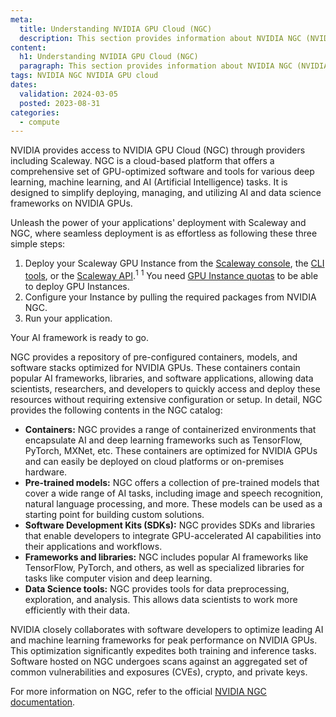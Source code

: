 ```yaml
---
meta:
  title: Understanding NVIDIA GPU Cloud (NGC)
  description: This section provides information about NVIDIA NGC (NVIDIA GPU Cloud) on Scaleway
content:
  h1: Understanding NVIDIA GPU Cloud (NGC)
  paragraph: This section provides information about NVIDIA NGC (NVIDIA GPU Cloud) on Scaleway
tags: NVIDIA NGC NVIDIA GPU cloud
dates:
  validation: 2024-03-05
  posted: 2023-08-31
categories:
  - compute
---
```


NVIDIA provides access to NVIDIA GPU Cloud (NGC) through providers including Scaleway. NGC is a cloud-based platform that offers a comprehensive set of GPU-optimized software and tools for various deep learning, machine learning, and AI (Artificial Intelligence) tasks. It is designed to simplify deploying, managing, and utilizing AI and data science frameworks on NVIDIA GPUs.

Unleash the power of your applications' deployment with Scaleway and NGC, where seamless deployment is as effortless as following these three simple steps:
1. Deploy your Scaleway GPU Instance from the [Scaleway console](https://console.scaleway.com/instance/servers/create?imageKey=7bdc1afb-231f-486a-9b85-1b0478bc0e4a&offerName=RENDER-S&zone=fr-par-2), the [CLI tools](https://github.com/scaleway/scaleway-cli), or the [Scaleway API](https://www.scaleway.com/en/developers/api/instance/).<sup>1</sup>
    <sup>1</sup> You need [GPU Instance quotas](/identity-and-access-management/organizations-and-projects/additional-content/organization-quotas/#gpu-instances) to be able to deploy GPU Instances.
2. Configure your Instance by pulling the required packages from NVIDIA NGC.
3. Run your application.

Your AI framework is ready to go.

NGC provides a repository of pre-configured containers, models, and software stacks optimized for NVIDIA GPUs. These containers contain popular AI frameworks, libraries, and software applications, allowing data scientists, researchers, and developers to quickly access and deploy these resources without requiring extensive configuration or setup. In detail, NGC provides the following contents in the NGC catalog:

* **Containers:** NGC provides a range of containerized environments that encapsulate AI and deep learning frameworks such as TensorFlow, PyTorch, MXNet, etc. These containers are optimized for NVIDIA GPUs and can easily be deployed on cloud platforms or on-premises hardware.
* **Pre-trained models:** NGC offers a collection of pre-trained models that cover a wide range of AI tasks, including image and speech recognition, natural language processing, and more. These models can be used as a starting point for building custom solutions.
* **Software Development Kits (SDKs):** NGC provides SDKs and libraries that enable developers to integrate GPU-accelerated AI capabilities into their applications and workflows.
* **Frameworks and libraries:** NGC includes popular AI frameworks like TensorFlow, PyTorch, and others, as well as specialized libraries for tasks like computer vision and deep learning.
* **Data Science tools:** NGC provides tools for data preprocessing, exploration, and analysis. This allows data scientists to work more efficiently with their data.

NVIDIA closely collaborates with software developers to optimize leading AI and machine learning frameworks for peak performance on NVIDIA GPUs. This optimization significantly expedites both training and inference tasks. Software hosted on NGC undergoes scans against an aggregated set of common vulnerabilities and exposures (CVEs), crypto, and private keys.

For more information on NGC, refer to the official [NVIDIA NGC documentation](https://docs.nvidia.com/ngc/index.html).
